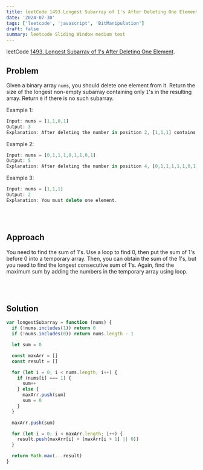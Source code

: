 ```yaml
---
title: leetCode 1493.Longest Subarray of 1's After Deleting One Element
date: '2024-07-30'
tags: ['leetcode', 'javascript', 'BitManipulation']
draft: false
summary: leetcode Sliding Window medium test
---
```


leetCode [1493. Longest Subarray of 1's After Deleting One Element](https://leetcode.com/problems/longest-subarray-of-1s-after-deleting-one-element/).

## Problem

Given a binary array `nums`, you should delete one element from it.
Return the size of the longest non-empty subarray containing only `1`'s in the resulting array. Return `0` if there is no such subarray.

Example 1:

```javascript
Input: nums = [1,1,0,1]
Output: 3
Explanation: After deleting the number in position 2, [1,1,1] contains 3 numbers with value of 1s.
```

Example 2:

```javascript
Input: nums = [0,1,1,1,0,1,1,0,1]
Output: 5
Explanation: After deleting the number in position 4, [0,1,1,1,1,1,0,1] longest subarray with value of 1s is [1,1,1,1,1].
```

Example 3:

```javascript
Input: nums = [1,1,1]
Output: 2
Explanation: You must delete one element.
```

<br></br>

## Approach

You need to find the sum of 1's. Use a loop to find 0, then put the sum of 1's before 0 into a temporary array. Then, you can obtain the sum of the 1's, but you need to find the longest consecutive sum of 1's.
Again, find the maximum sum by adding the numbers in the temporary array using loop.

<br></br>

## Solution

```javascript
var longestSubarray = function (nums) {
  if (!nums.includes(1)) return 0
  if (!nums.includes(0)) return nums.length - 1

  let sum = 0

  const maxArr = []
  const result = []

  for (let i = 0; i < nums.length; i++) {
    if (nums[i] === 1) {
      sum++
    } else {
      maxArr.push(sum)
      sum = 0
    }
  }

  maxArr.push(sum)

  for (let i = 0; i < maxArr.length; i++) {
    result.push(maxArr[i] + (maxArr[i + 1] || 0))
  }

  return Math.max(...result)
}
```

<br></br>
<br></br>
